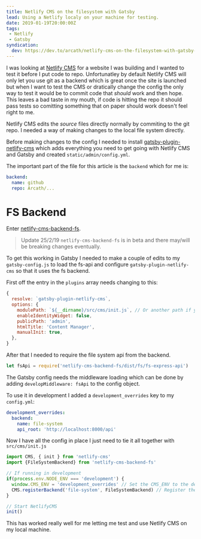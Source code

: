 ```yaml
---
title: Netlify CMS on the filesystem with Gatsby
lead: Using a Netlify localy on your machine for testing.
date: 2019-01-19T20:00:00Z
tags:
 - Netlify
 - Gatsby
syndication:
  dev: https://dev.to/arcath/netlify-cms-on-the-filesystem-with-gatsby-2lge
---
```

I was looking at [Netlify CMS](https://www.netlifycms.org/) for a website I was building and I wanted to test it before I put code to repo. Unfortunatley by default Netlify CMS will only let you use git as a backend which is great once the site is launched but when I want to test the CMS or dratically change the config the only way to test it would be to commit code that _should_ work and then hope. This leaves a bad taste in my mouth, if code is hitting the repo it should pass tests so comitting something that on paper should work doesn't feel right to me.

Netlify CMS edits the _source_ files directly normally by commiting to the git repo. I needed a way of making changes to the local file system directly.

Before making changes to the config I needed to install [gatsby-plugin-netlify-cms](https://www.npmjs.com/package/gatsby-plugin-netlify-cms) which adds everything you need to get going with Netlify CMS and Gatsby and created `static/admin/config.yml`.

The important part of the file for this article is the `backend` which for me is:

```yml
backend:
  name: github
  repo: Arcath/...
```

# FS Backend

Enter [netlify-cms-backend-fs](https://www.npmjs.com/package/netlify-cms-backend-fs).

> Update 25/2/19 `netlify-cms-backend-fs` is in beta and there may/will be breaking changes eventually.

To get this working in Gatsby I needed to make a couple of edits to my `gatsby-config.js` to load the fs-api and configure `gatsby-plugin-netlify-cms` so that it uses the fs backend.

First off the entry in the `plugins` array needs changing to this:

```js
{
  resolve: `gatsby-plugin-netlify-cms`,
  options: {
    modulePath: `${__dirname}/src/cms/init.js`, // Or another path if you don't want to create /src/cms/init.js
    enableIdentityWidget: false,
    publicPath: 'admin',
    htmlTitle: 'Content Manager',
    manualInit: true,
  },
}
```

After that I needed to require the file system api from the backend.

```js
let fsApi = require('netlify-cms-backend-fs/dist/fs/fs-express-api')
```

The Gatsby config needs the middleware loading which can be done by adding `developMiddleware: fsApi` to the config object.

To use it in development I added a `development_overrides` key to my `config.yml`:

```yml
development_overrides:
  backend:
    name: file-system
    api_root: 'http://localhost:8000/api'
```

Now I have all the config in place I just need to tie it all together with `src/cms/init.js`

```js
import CMS, { init } from 'netlify-cms'
import {FileSystemBackend} from 'netlify-cms-backend-fs'

// If running in development
if(process.env.NODE_ENV === 'development') {
  window.CMS_ENV = 'development_overrides' // Set the CMS_ENV to the development_ overrides.
  CMS.registerBackend('file-system', FileSystemBackend) // Register the FileSystemBackend.
}

// Start NetlifyCMS
init()
```

This has worked really well for me letting me test and use Netlify CMS on my local machine.
